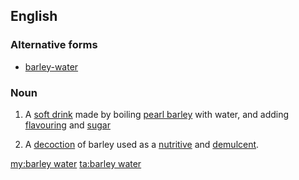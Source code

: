 ==English==

===Alternative forms===
* [[barley-water]]

===Noun===
{{wikipedia}}
{{en-noun|head=[[barley]] [[water]]|~}}

# {{context|British|lang=en}} A [[soft drink]] made by boiling [[pearl barley]] with water, and adding [[flavouring]] and [[sugar]]
# {{context|medicine|archaic|lang=en}} A [[decoction]] of barley used as a [[nutritive]] and [[demulcent]].

[[my:barley water]]
[[ta:barley water]]